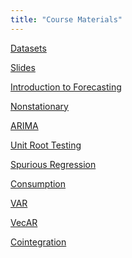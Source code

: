 ---
title: "Course Materials"
---

[Datasets](data/)

[Slides](slides/)

[Introduction to Forecasting](https://zahidasghar.com/timeseries/forecasting#/title-slide) 

[Nonstationary](https://zahidasghar.com/timeseries/nonstationary#/title-slide) 

[ARIMA](https://zahidasghar.com/timeseries/ARIMA) 

[Unit Root Testing](https://zahidasghar.com/timeseries/Unit-root-testing#/title-slide) 


[Spurious Regression](https://zahidasghar.com/timeseries/spurious_regression) 


[Consumption](https://zahidasghar.com/timeseries/consumption) 


[VAR](https://zahidasghar.com/timeseries/VAR#/title-slide) 

[VecAR](https://zahidasghar.com/timeseries/VecAR#/title-slide)  

[Cointegration](https://zahidasghar.com/timeseries/cointegration#/title-slide)
